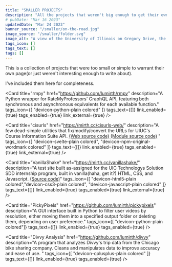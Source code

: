 ```yaml
---
title: "SMALLER PROJECTS"
description: "All the projects that weren't big enough to get their own page. Tinkering with the UIUC courses API, analyzing bike sharing data, and a few other odds and ends."
# pubDate: "Mar 16 2023"
updatedDate: "Mar 24 2023"
banner_source: "/smaller/on-the-road.jpg"
image_source: "/smaller/folder.svg"
image_alt: "A view of the University of Illinois on Gregory Drive, the camera is on the ground. No people or cars are seen. Brick buildings. It's almost sunset."
tags_icon: []
tags_text: []
tags: []
---
```




This is a collection of projects that were too small or simple to warrant their own page(or just weren't interesting enough to write about). 

I've included them here for completeness.
<br/>

<Card 
    title="rmpy"
    href="https://github.com/lumirth/rmpy"
    description="A Python wrapper for RateMyProfessors' GraphQL API, featuring both synchronous and asynchronous equivalents for each available function."
    tags_icon={[ "devicon-python-plain colored" ]}
    tags_text={[]}
    link_enabled={true}
    tags_enabled={true}
    link_external={true}
/>


<Card 
    title="cisurls"
    href="https://mirth.cc/cisurls-web/"
    description="A few dead-simple utilities that fix/modify/convert the URLs for UIUC's Course Information Suite API. [(Web source code)](https://github.com/lumirth/cisurls-web) [(Module source code)](https://github.com/lumirth/cisurls) "
    tags_icon={[ "devicon-svelte-plain colored", "devicon-npm-original-wordmark colored" ]}
    tags_text={[]}
    link_enabled={true}
    tags_enabled={true}
    link_external={true}
/>

<Card 
    title="VanillaShake"
    href="https://mirth.cc/vanillashake/"
    description="A test site built as-assigned for the UIC Technologys Solution SDD internship program, built in vanilla(haha, get it?) HTML, CSS, and Javascript. [(Source code)](https://github.com/lumirth/vanillashake)"
    tags_icon={[ "devicon-html5-plain colored","devicon-css3-plain colored", "devicon-javascript-plain colored" ]}
    tags_text={[]}
    link_enabled={true}
    tags_enabled={true}
    link_external={true}
/>

<Card 
    title="PickyPixels"
    href="https://github.com/lumirth/pickypixels"
    description="A GUI interface built in Python to filter user videos by resolution, either moving them into a specified output folder or deleting them, depending on user preference."
    tags_icon={[ "devicon-python-plain colored"]}
    tags_text={[]}
    link_enabled={true}
    tags_enabled={true}
/>

<Card 
    title="Divvy Analysis"
    href="https://github.com/lumirth/divvy"
    description="A program that analyzes Divvy's trip data from the Chicago bike sharing company. Cleans and manipulates data to improve accuracy and ease of use. "
    tags_icon={[ "devicon-cplusplus-plain colored" ]}
    tags_text={[]}
    link_enabled={true}
    tags_enabled={true}
/>